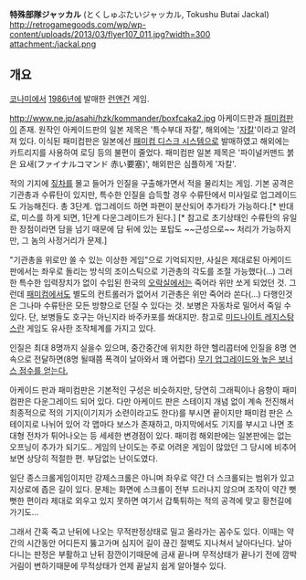 '''特殊部隊ジャッカル''' (とくしゅぶたいジャッカル, Tokushu Butai Jackal)
http://retrogamegoods.com/wp/wp-content/uploads/2013/03/flyer107_011.jpg?width=300
attachment:/jackal.png

{{{#!html
<iframe width="420" height="315" src="http://www.youtube.com/embed/MsQYOGwGunY" frameborder="0" allowfullscreen></iframe>
}}}

== 개요 ==
[[코나미]]에서 [[1986년]]에 발매한 [[런앤건]] 게임. 

http://www.ne.jp/asahi/hzk/kommander/boxfcaka2.jpg
아케이드판과 [[패미컴]]판이 존재. 원작인 아케이드판의 일본 제목은 '특수부대 자칼', 해외에는 '[[자칼]]'이라고 알려져 있다. 이식된 패미컴판은 일본에선 [[패미컴 디스크 시스템]]으로 발매하였고 해외에는 카트리지를 사용하여 로딩 등의 불편이 줄었다. 패미컴판 일본 제목은 '파이널커맨드 붉은 요새(ファイナルコマンド 赤い要塞)', 해외판은 심플하게 '자칼'.

적의 기지에 [[짚차]]를 몰고 들어가 인질을 구출해가면서 적을 물리치는 게임. 기본 공격은 기관총과 수류탄이 있지만, 특수한 인질을 습득할 경우 수류탄에서 미사일로 업그레이드도 가능해진다. 총 3단계. 업그레이드 하면 파편이 분산되어 추가타가 가능하다.[* 반대로, 미스를 하게 되면, 1단계 다운그레이드가 된다.] [* 참고로 초기상태인 수류탄의 유일한 장점이라면 담을 넘기 때문에 담 뒤에 있는 포탑도 ~~근성으로~~ 처리가 가능하지만, 그 놈의 사정거리가 문제.]

"기관총을 위로만 쏠 수 있는 이상한 게임"으로 기억되지만, 사실은 제대로된 아케이드 판에서는 좌우로 돌리는 방식의 조이스틱으로 기관총의 각도를 조절 가능했다(...) 그러한 특수한 입력장치가 없이 수입된 한국의 [[오락실]]에서는 죽어라 위만 쏘게 되었던 것. 그런데 [[패미컴]]에서도 별도의 컨트롤러가 없어서 기관총은 위만 죽어라 쏜다(...) 다행인것은 그나마 수류탄은 모든 방향으로 던질 수 있다는 것. 보병은 자동차로 밀어서 죽일 수 있다. 단, 보병들도 호구는 아닌지라 바주카포를 쏴대지만. 참고로 [[미드나이트 레지스탕스]]란 게임도 유사한 조작체계를 가지고 있다.

인질은 최대 8명까지 실을수 있으며, 중간중간에 위치한 하얀 헬리콥터에 인질을 8명 연속으로 전달하면(8명 될때쯤 폭격이 날아와서 꽤 어렵다) [http://janet.egloos.com/4587550 무기 업그레이드와 높은 보너스 점수를 얻는다.] 

아케이드 판과 패미컴판은 기본적인 구성은 비슷하지만, 당연히 그래픽이나 음향이 패미컴판은 다운그레이드 되어 있다. 다만 아케이드 판은 스테이지 개념 없이 계속 전진해서 최종적으로 적의 기지(이기지가 소련이라고도 한다)를 부시면 끝이지만 패미컴 판은 스테이지로 나뉘어 있어 각 맵마다 보스가 존재하고, 마지막에서도 기지를 부시고 나면 초대형 전차가 튀어나오는 등 세세한 변경점이 있다. 패미컴 해외판에는 일본판에는 없는 오프닝이 추가가 되기도.. 게임의 난이도는 주로 어려운 게임이 많았던 그 당시에 비추어보면 상당히 적절한 편. 부담없는 난이도였다.

일단 종스크롤게임이지만 강제스크롤은 아니며 좌우로 약간 더 스크롤되는 범위가 있고 지상로에 좁은 길이 있다. 문제는 화면에 스크롤이 전부 드러나지 않으며 조작이 약간 뻣뻣한 편이라 제대로 외우고 있지 못하면 여기서 갑툭튀하는 적의 공격에 맞고 황천길에 가기도... 

그래서 간혹 죽고 난뒤에 나오는 무적판정상태로 밀고 올라가는 꼼수도 있다. 이때는 약간의 시간동안 어디든지 뚫고가며 심지어 길이 끊긴 절벽도 지나쳐서 날아다닌다. 날아다니는 판정은 부활하고 난뒤 잠깐이기때문에 금새 끝나며 무적상태가 끝나기 전에 깜박거림이 변하기때문에 무적상태가 언제 끝날지 쉽게 알아챌수 있다.
